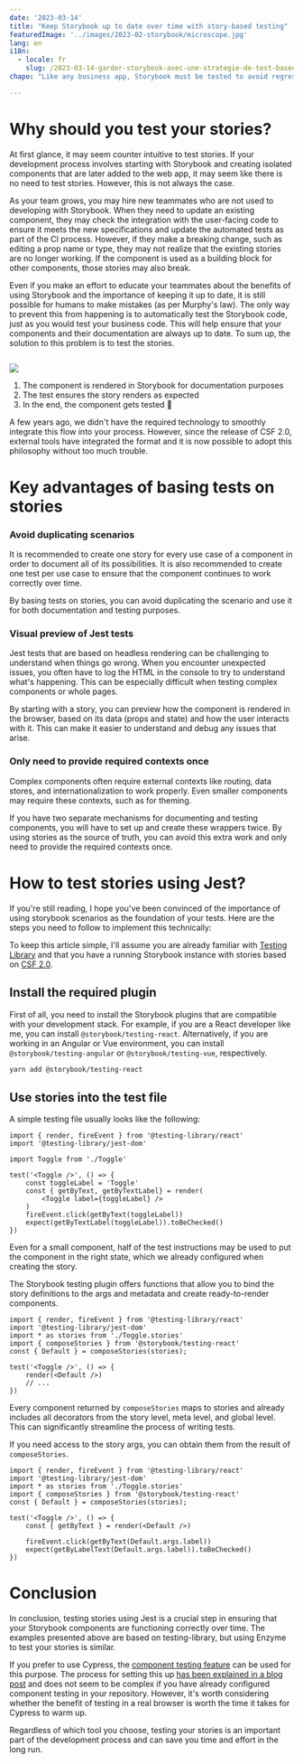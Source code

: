 ```yaml
---
date: '2023-03-14'
title: "Keep Storybook up to date over time with story-based testing"
featuredImage: '../images/2023-02-storybook/microscope.jpg'
lang: en
i18n:
  - locale: fr
    slug: /2023-03-14-garder-storybook-avec-une-strategie-de-test-basee-sur-les-stories
chapo: "Like any business app, Storybook must be tested to avoid regressions. The CSF 2.0 format allows interfacing with Jest and Testing Library so that Stories become the entry point for the testing strategy, and component updates can be made with peace of mind."

---
```

# Why should you test your stories?

At first glance, it may seem counter intuitive to test stories. If your development process involves starting with Storybook and creating isolated components that are later added to the web app, it may seem like there is no need to test stories. However, this is not always the case.

As your team grows, you may hire new teammates who are not used to developing with Storybook. When they need to update an existing component, they may check the integration with the user-facing code to ensure it meets the new specifications and update the automated tests as part of the CI process. However, if they make a breaking change, such as editing a prop name or type, they may not realize that the existing stories are no longer working. If the component is used as a building block for other components, those stories may also break.

Even if you make an effort to educate your teammates about the benefits of using Storybook and the importance of keeping it up to date, it is still possible for humans to make mistakes (as per Murphy's law). The only way to prevent this from happening is to automatically test the Storybook code, just as you would test your business code. This will help ensure that your components and their documentation are always up to date. To sum up, the solution to this problem is to test the stories.

<Image isSmall>

![](../images/2023-02-storybook/test-schema.png)

</Image>

1. The component is rendered in Storybook for documentation purposes
2. The test ensures the story renders as expected
3. In the end, the component gets tested 🥳

A few years ago, we didn't have the required technology to smoothly integrate this flow into your process. However, since the release of CSF 2.0, external tools have integrated the format and it is now possible to adopt this philosophy without too much trouble.

# Key advantages of basing tests on stories

### Avoid duplicating scenarios

It is recommended to create one story for every use case of a component in order to document all of its possibilities. It is also recommended to create one test per use case to ensure that the component continues to work correctly over time.

By basing tests on stories, you can avoid duplicating the scenario and use it for both documentation and testing purposes.

### Visual preview of Jest tests

Jest tests that are based on headless rendering can be challenging to understand when things go wrong. When you encounter unexpected issues, you often have to log the HTML in the console to try to understand what's happening. This can be especially difficult when testing complex components or whole pages.

By starting with a story, you can preview how the component is rendered in the browser, based on its data (props and state) and how the user interacts with it. This can make it easier to understand and debug any issues that arise.

### Only need to provide required contexts once

Complex components often require external contexts like routing, data stores, and internationalization to work properly. Even smaller components may require these contexts, such as for theming.

If you have two separate mechanisms for documenting and testing components, you will have to set up and create these wrappers twice. By using stories as the source of truth, you can avoid this extra work and only need to provide the required contexts once.

# How to test stories using Jest?

If you're still reading, I hope you've been convinced of the importance of using storybook scenarios as the foundation of your tests. Here are the steps you need to follow to implement this technically:

To keep this article simple, I'll assume you are already familiar with [Testing Library](https://testing-library.com/) and that you have a running Storybook instance with stories based on [CSF 2.0](https://storybook.js.org/docs/react/api/csf).

## Install the required plugin

First of all, you need to install the Storybook plugins that are compatible with your development stack. For example, if you are a React developer like me, you can install `@storybook/testing-react`. Alternatively, if you are working in an Angular or Vue environment, you can install `@storybook/testing-angular` or `@storybook/testing-vue`, respectively.

```bash
yarn add @storybook/testing-react
```

## Use stories into the test file

A simple testing file usually looks like the following:

```tsx
import { render, fireEvent } from '@testing-library/react'
import '@testing-library/jest-dom'

import Toggle from './Toggle'

test('<Toggle />', () => {
	const toggleLabel = 'Toggle'
	const { getByText, getByTextLabel} = render(
		<Toggle label={toggleLabel} />
	)
	fireEvent.click(getByText(toggleLabel))
	expect(getByTextLabel(toggleLabel)).toBeChecked()
})
```

Even for a small component, half of the test instructions may be used to put the component in the right state, which we already configured when creating the story.

The Storybook testing plugin offers functions that allow you to bind the story definitions to the args and metadata and create ready-to-render components.

```tsx
import { render, fireEvent } from '@testing-library/react'
import '@testing-library/jest-dom'
import * as stories from './Toggle.stories'
import { composeStories } from '@storybook/testing-react'
const { Default } = composeStories(stories);

test('<Toggle />', () => {
	render(<Default />)
	// ...
})
```

Every component returned by `composeStories` maps to stories and already includes all decorators from the story level, meta level, and global level. This can significantly streamline the process of writing tests.

If you need access to the story args, you can obtain them from the result of `composeStories`.

```tsx
import { render, fireEvent } from '@testing-library/react'
import '@testing-library/jest-dom'
import * as stories from './Toggle.stories'
import { composeStories } from '@storybook/testing-react'
const { Default } = composeStories(stories);

test('<Toggle />', () => {
	const { getByText } = render(<Default />)

	fireEvent.click(getByText(Default.args.label))
	expect(getByLabelText(Default.args.label)).toBeChecked()
})
```

# Conclusion

In conclusion, testing stories using Jest is a crucial step in ensuring that your Storybook components are functioning correctly over time. The examples presented above are based on testing-library, but using Enzyme to test your stories is similar.

If you prefer to use Cypress, the [component testing feature](https://docs.cypress.io/guides/component-testing/overview) can be used for this purpose. The process for setting this up [has been explained in a blog post](https://www.cypress.io/blog/2021/05/19/cypress-x-storybook-2-0/) and does not seem to be complex if you have already configured component testing in your repository. However, it's worth considering whether the benefit of testing in a real browser is worth the time it takes for Cypress to warm up.

Regardless of which tool you choose, testing your stories is an important part of the development process and can save you time and effort in the long run.